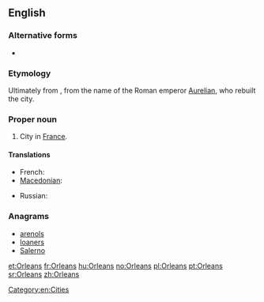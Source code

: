 ==English==
{{wikipedia}}
===Alternative forms===
*{{l|en|Orléans}}

===Etymology===
Ultimately from {{etyl|la|en}} {{term|Aurelianum|lang=en}}, from the name of the Roman emperor [[w:Aurelian|Aurelian]], who rebuilt the city.

===Proper noun===
{{en-proper noun}}

# City in [[France]].

====Translations====
{{trans-top|a city in France}}
* French: {{t+|fr|Orléans}}
* [[Macedonian]]: {{t|mk|Орлеан|m|tr=Orleán}}
{{trans-mid}}
* Russian: {{t|ru|Орлеан|m|tr=Orl'eán}}
{{trans-bottom}}

===Anagrams===
* [[arenols#English|arenols]]
* [[loaners#English|loaners]]
* [[Salerno#English|Salerno]]

[[Category:en:Cities]]

[[et:Orleans]]
[[fr:Orleans]]
[[hu:Orleans]]
[[no:Orleans]]
[[pl:Orleans]]
[[pt:Orleans]]
[[sr:Orleans]]
[[zh:Orleans]]